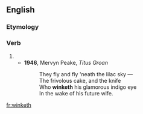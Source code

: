 ==English==

===Etymology===
{{suffix|en|wink|eth}}

===Verb===
{{head|en|verb form}}

# {{en-archaic third-person singular of|wink}}
#* '''1946''', Mervyn Peake, ''Titus Groan''
#*: They fly and fly 'neath the lilac sky &mdash;<br>The frivolous cake, and the knife<br>Who '''winketh''' his glamorous indigo eye<br>In the wake of his future wife.

[[fr:winketh]]